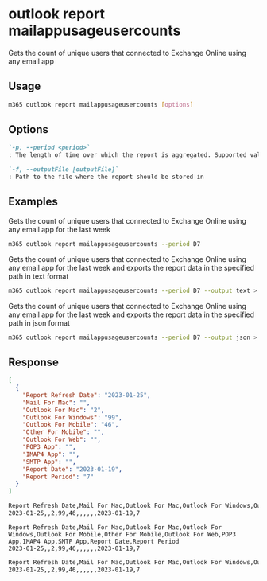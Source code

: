 
# outlook report mailappusageusercounts

Gets the count of unique users that connected to Exchange Online using any email app

## Usage

```sh
m365 outlook report mailappusageusercounts [options]
```

## Options

```md defintion-list
`-p, --period <period>`
: The length of time over which the report is aggregated. Supported values `D7,D30,D90,D180`

`-f, --outputFile [outputFile]`
: Path to the file where the report should be stored in
```

<Global />

## Examples

Gets the count of unique users that connected to Exchange Online using any email app for the last week

```sh
m365 outlook report mailappusageusercounts --period D7
```

Gets the count of unique users that connected to Exchange Online using any email app for the last week and exports the report data in the specified path in text format

```sh
m365 outlook report mailappusageusercounts --period D7 --output text > "mailappusageusercounts.txt"
```

Gets the count of unique users that connected to Exchange Online using any email app for the last week and exports the report data in the specified path in json format

```sh
m365 outlook report mailappusageusercounts --period D7 --output json > "mailappusageusercounts.json"
```

## Response

<Tabs>
  <TabItem value="json" label="JSON">

  ```json
  [
    {
      "Report Refresh Date": "2023-01-25",
      "Mail For Mac": "",
      "Outlook For Mac": "2",
      "Outlook For Windows": "99",
      "Outlook For Mobile": "46",
      "Other For Mobile": "",
      "Outlook For Web": "",
      "POP3 App": "",
      "IMAP4 App": "",
      "SMTP App": "",
      "Report Date": "2023-01-19",
      "Report Period": "7"
    }
  ]
  ```

  </TabItem>
  <TabItem value="text" label="Text">

  ```txt
  Report Refresh Date,Mail For Mac,Outlook For Mac,Outlook For Windows,Outlook For Mobile,Other For Mobile,Outlook For Web,POP3 App,IMAP4 App,SMTP App,Report Date,Report Period
  2023-01-25,,2,99,46,,,,,,2023-01-19,7
  ```

  </TabItem>
  <TabItem value="csv" label="CSV">

  ```csv
  Report Refresh Date,Mail For Mac,Outlook For Mac,Outlook For Windows,Outlook For Mobile,Other For Mobile,Outlook For Web,POP3 App,IMAP4 App,SMTP App,Report Date,Report Period
  2023-01-25,,2,99,46,,,,,,2023-01-19,7
  ```

  </TabItem>
  <TabItem value="md" label="Markdown">

  ```md
  Report Refresh Date,Mail For Mac,Outlook For Mac,Outlook For Windows,Outlook For Mobile,Other For Mobile,Outlook For Web,POP3 App,IMAP4 App,SMTP App,Report Date,Report Period
  2023-01-25,,2,99,46,,,,,,2023-01-19,7
  ```

  </TabItem>
</Tabs>
